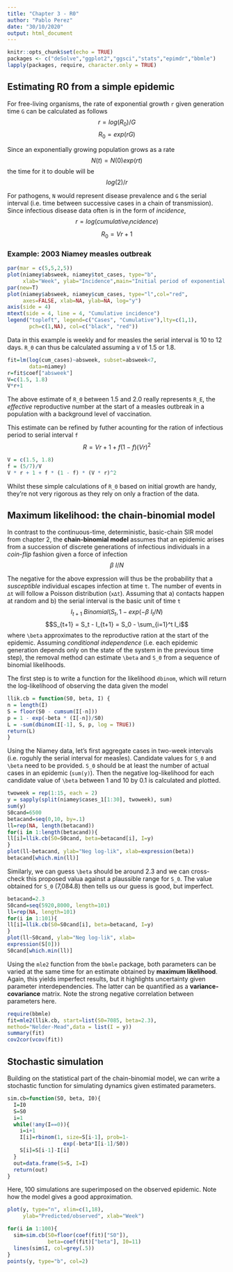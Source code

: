 ```yaml
---
title: "Chapter 3 - R0"
author: "Pablo Perez"
date: "30/10/2020"
output: html_document
---
```


```r
knitr::opts_chunk$set(echo = TRUE)
packages <- c("deSolve","ggplot2","ggsci","stats","epimdr","bbmle")
lapply(packages, require, character.only = TRUE)
```

## Estimating R0 from a simple epidemic 
For free-living organisms, the rate of exponential growth `r` given generation time `G` can be calculated as follows 
$$r = log(R_0) / G$$
$$R_0 = exp(rG)$$

Since an exponentially growing population grows as a rate $$N(t) = N(0)exp(rt)$$
the time for it to double will be $$log(2)/r$$

For pathogens, `N` would represent disease prevalence and `G` the serial interval (i.e. time between successive cases in a chain of transmission). Since infectious disease data often is in the form of *incidence*, 
$$r = log(cumulative_incidence)$$$$R_0 = Vr + 1$$


### Example: 2003 Niamey measles outbreak 

```r
par(mar = c(5,5,2,5))
plot(niamey$absweek, niamey$tot_cases, type="b",
     xlab="Week", ylab="Incidence",main="Initial period of exponential growth")
par(new=T)
plot(niamey$absweek, niamey$cum_cases, type="l",col="red", 
     axes=FALSE, xlab=NA, ylab=NA, log="y")
axis(side = 4)
mtext(side = 4, line = 4, "Cumulative incidence")
legend("topleft", legend=c("Cases", "Cumulative"),lty=c(1,1), 
       pch=c(1,NA), col=c("black", "red"))
```

Data in this example is weekly and for measles the serial interval is 10 to 12 days. `R_0` can thus be calculated assuming a `V` of 1.5 or 1.8. 

```r
fit=lm(log(cum_cases)~absweek, subset=absweek<7,
       data=niamey)
r=fit$coef["absweek"]
V=c(1.5, 1.8)
V*r+1
```

The above estimate of `R_0` between 1.5 and 2.0 really represents `R_E`, the *effective* reproductive number at the start of a measles outbreak in a population with a background level of vaccination. 

This estimate can be refined by futher acounting for the ration of infectious period to serial interval `f`
$$R = Vr + 1 + f(1-f)(Vr)^2$$

```r
V = c(1.5, 1.8)
f = (5/7)/V
V * r + 1 + f * (1 - f) * (V * r)^2
```

Whilst these simple calculations of `R_0` based on initial growth are handy, they're not very rigorous as they rely on only a fraction of the data. 


## Maximum likelihood: the chain-binomial model
In contrast to the continuous-time, deterministic, basic-chain SIR model from chapter 2, the **chain-binomial model** assumes that an epidemic arises from a succession of discrete generations of infectious individuals in a *coin-flip* fashion given a force of infection $$\beta\ I/N$$

The negative for the above expression will thus be the probability that a *susceptible* individual escapes infection at time `t`. The number of events in `∆t` will follow a Poisson distribution (`x∆t`). Assuming that a) contacts happen at random and b) the serial interval is the basic unit of time `t` 
$$I_{t+1} ~ Binomial(S_t, 1 - exp(-\beta\ I_t / N)$$
$$S_{t+1} = S_t - I_{t+1} = S_0 - \sum_{i=1}^t I_i$$
where `\beta` approximates to the reproductive ration at the start of the epidemic. Assuming *conditional independence* (i.e. each epidemic generation depends only on the state of the system in the previous time step), the removal method can estimate `\beta` and `S_0` from a sequence of binomial likelihoods. 

The first step is to write a function for the likelihood `dbinom`, which will return the log-likelihood of observing the data given the model

```r
llik.cb = function(S0, beta, I) {
n = length(I)
S = floor(S0 - cumsum(I[-n]))
p = 1 - exp(-beta * (I[-n])/S0)
L = -sum(dbinom(I[-1], S, p, log = TRUE))
return(L)
}
```

Using the Niamey data, let's first aggregate cases in two-week intervals (i.e. roguhly the serial interval for measles). Candidate values for `S_0` and `\beta` need to be provided. `S_0` should be at least the number of actual cases in an epidemic (`sum(y)`). Then the negative log-likelihood for each candidate value of `\beta` between 1 and 10 by 0.1 is calculated and plotted.

```r
twoweek = rep(1:15, each = 2)
y = sapply(split(niamey$cases_1[1:30], twoweek), sum)
sum(y)
S0cand=6500
betacand=seq(0,10, by=.1)
ll=rep(NA, length(betacand))
for(i in 1:length(betacand)){
ll[i]=llik.cb(S0=S0cand, beta=betacand[i], I=y)
}
plot(ll~betacand, ylab="Neg log-lik", xlab=expression(beta))
betacand[which.min(ll)]
```

Similarly, we can guess `\beta` should be around 2.3 and we can cross-check this proposed valua against a plaussible range for `S_0`. The value obtained for `S_0` (7,084.8) then tells us our guess is good, but imperfect. 
```r
betacand=2.3
S0cand=seq(5920,8000, length=101)
ll=rep(NA, length=101)
for(i in 1:101){
ll[i]=llik.cb(S0=S0cand[i], beta=betacand, I=y)
}
plot(ll~S0cand, ylab="Neg log-lik", xlab=
expression(S[0]))
S0cand[which.min(ll)]
```

Using the `mle2` function from the `bbmle` package, both parameters can be varied at the same time for an estimate obtained by **maximum likelihood**. Again, this yields imperfect results, but it highlights uncertainty given parameter interdependencies. The latter can be quantified as a **variance-covariance** matrix. Note the strong negative correlation between parameters here.

```r
require(bbmle)
fit=mle2(llik.cb, start=list(S0=7085, beta=2.3),
method="Nelder-Mead",data = list(I = y))
summary(fit)
cov2cor(vcov(fit))
```

## Stochastic simulation

Building on the statistical part of the chain-binomial model, we can write a stochastic function for simulating dynamics given estimated parameters.

```r
sim.cb=function(S0, beta, I0){
  I=I0
  S=S0
  i=1
  while(!any(I==0)){
    i=i+1
    I[i]=rbinom(1, size=S[i-1], prob=1-
                  exp(-beta*I[i-1]/S0))
    S[i]=S[i-1]-I[i]
  }
  out=data.frame(S=S, I=I)
  return(out)
}
```

Here, 100 simulations are superimposed on the observed epidemic. Note how the model gives a good approximation.
```r
plot(y, type="n", xlim=c(1,18),
     ylab="Predicted/observed", xlab="Week")

for(i in 1:100){
  sim=sim.cb(S0=floor(coef(fit)["S0"]),
             beta=coef(fit)["beta"], I0=11)
  lines(sim$I, col=grey(.5))
}
points(y, type="b", col=2)
```